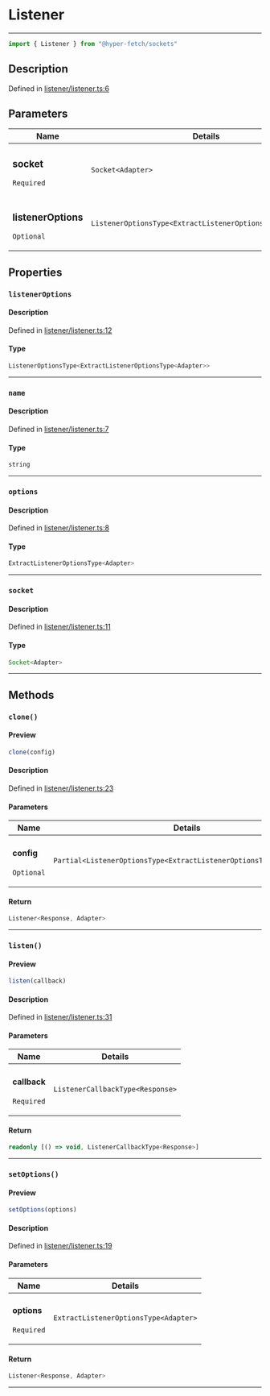 

# Listener

<div class="api-docs__separator" data-reactroot="">

---

</div><div class="api-docs__import" data-reactroot="">

```ts
import { Listener } from "@hyper-fetch/sockets"
```

</div><div class="api-docs__section">

## Description

</div><div class="api-docs__description"><span class="api-docs__do-not-parse">



</span></div><p class="api-docs__definition">

Defined in [listener/listener.ts:6](https://github.com/BetterTyped/hyper-fetch/blob/c3e2c45/packages/sockets/src/listener/listener.ts#L6)

</p><div class="api-docs__section">

## Parameters

</div><div class="api-docs__parameters"><table><thead><tr><th>Name</th><th>Details</th></tr></thead><tbody><tr param-data="socket"><td class="api-docs__param-name required">

### socket 

`Required`

</td><td class="api-docs__param-type">

`Socket<Adapter>`

</td></tr><tr param-data="listenerOptions"><td class="api-docs__param-name optional">

### listenerOptions 

`Optional`

</td><td class="api-docs__param-type">

`ListenerOptionsType<ExtractListenerOptionsType<Adapter>>`

</td></tr></tbody></table></div><div class="api-docs__section">

## Properties

</div><div class="api-docs__properties"><div class="api-docs__property" property-data="listenerOptions"><h3 class="api-docs__name">

### `listenerOptions`

</h3><div class="api-docs__section">

#### Description

</div><div class="api-docs__description"><span class="api-docs__do-not-parse">



</span></div><p class="api-docs__definition">

Defined in [listener/listener.ts:12](https://github.com/BetterTyped/hyper-fetch/blob/c3e2c45/packages/sockets/src/listener/listener.ts#L12)

</p><div class="api-docs__section">

#### Type

</div><div class="api-docs__property-type">

```ts
ListenerOptionsType<ExtractListenerOptionsType<Adapter>>
```

</div><hr/></div><div class="api-docs__property" property-data="name"><h3 class="api-docs__name">

### `name`

</h3><div class="api-docs__section">

#### Description

</div><div class="api-docs__description"><span class="api-docs__do-not-parse">



</span></div><p class="api-docs__definition">

Defined in [listener/listener.ts:7](https://github.com/BetterTyped/hyper-fetch/blob/c3e2c45/packages/sockets/src/listener/listener.ts#L7)

</p><div class="api-docs__section">

#### Type

</div><div class="api-docs__property-type">

```ts
string
```

</div><hr/></div><div class="api-docs__property" property-data="options"><h3 class="api-docs__name">

### `options`

</h3><div class="api-docs__section">

#### Description

</div><div class="api-docs__description"><span class="api-docs__do-not-parse">



</span></div><p class="api-docs__definition">

Defined in [listener/listener.ts:8](https://github.com/BetterTyped/hyper-fetch/blob/c3e2c45/packages/sockets/src/listener/listener.ts#L8)

</p><div class="api-docs__section">

#### Type

</div><div class="api-docs__property-type">

```ts
ExtractListenerOptionsType<Adapter>
```

</div><hr/></div><div class="api-docs__property" property-data="socket"><h3 class="api-docs__name">

### `socket`

</h3><div class="api-docs__section">

#### Description

</div><div class="api-docs__description"><span class="api-docs__do-not-parse">



</span></div><p class="api-docs__definition">

Defined in [listener/listener.ts:11](https://github.com/BetterTyped/hyper-fetch/blob/c3e2c45/packages/sockets/src/listener/listener.ts#L11)

</p><div class="api-docs__section">

#### Type

</div><div class="api-docs__property-type">

```ts
Socket<Adapter>
```

</div><hr/></div></div><div class="api-docs__section">

## Methods

</div><div class="api-docs__methods"><div class="api-docs__method" method-data="clone"><h3 class="api-docs__name">

### `clone()`

</h3><div class="api-docs__section">

#### Preview

</div><div class="api-docs__preview fn">

```ts
clone(config)
```

</div><div class="api-docs__section">

#### Description

</div><div class="api-docs__description"><span class="api-docs__do-not-parse">



</span></div><p class="api-docs__definition">

Defined in [listener/listener.ts:23](https://github.com/BetterTyped/hyper-fetch/blob/c3e2c45/packages/sockets/src/listener/listener.ts#L23)

</p><div class="api-docs__section">

#### Parameters

</div><div class="api-docs__parameters"><table><thead><tr><th>Name</th><th>Details</th></tr></thead><tbody><tr param-data="config"><td class="api-docs__param-name optional">

#### config 

`Optional`

</td><td class="api-docs__param-type">

`Partial<ListenerOptionsType<ExtractListenerOptionsType<Adapter>>>`

</td></tr></tbody></table></div><div class="api-docs__section">

#### Return

</div><div class="api-docs__returns">

```ts
Listener<Response, Adapter>
```

</div><hr/></div><div class="api-docs__method" method-data="listen"><h3 class="api-docs__name">

### `listen()`

</h3><div class="api-docs__section">

#### Preview

</div><div class="api-docs__preview fn">

```ts
listen(callback)
```

</div><div class="api-docs__section">

#### Description

</div><div class="api-docs__description"><span class="api-docs__do-not-parse">



</span></div><p class="api-docs__definition">

Defined in [listener/listener.ts:31](https://github.com/BetterTyped/hyper-fetch/blob/c3e2c45/packages/sockets/src/listener/listener.ts#L31)

</p><div class="api-docs__section">

#### Parameters

</div><div class="api-docs__parameters"><table><thead><tr><th>Name</th><th>Details</th></tr></thead><tbody><tr param-data="callback"><td class="api-docs__param-name required">

#### callback 

`Required`

</td><td class="api-docs__param-type">

`ListenerCallbackType<Response>`

</td></tr></tbody></table></div><div class="api-docs__section">

#### Return

</div><div class="api-docs__returns">

```ts
readonly [() => void, ListenerCallbackType<Response>]
```

</div><hr/></div><div class="api-docs__method" method-data="setOptions"><h3 class="api-docs__name">

### `setOptions()`

</h3><div class="api-docs__section">

#### Preview

</div><div class="api-docs__preview fn">

```ts
setOptions(options)
```

</div><div class="api-docs__section">

#### Description

</div><div class="api-docs__description"><span class="api-docs__do-not-parse">



</span></div><p class="api-docs__definition">

Defined in [listener/listener.ts:19](https://github.com/BetterTyped/hyper-fetch/blob/c3e2c45/packages/sockets/src/listener/listener.ts#L19)

</p><div class="api-docs__section">

#### Parameters

</div><div class="api-docs__parameters"><table><thead><tr><th>Name</th><th>Details</th></tr></thead><tbody><tr param-data="options"><td class="api-docs__param-name required">

#### options 

`Required`

</td><td class="api-docs__param-type">

`ExtractListenerOptionsType<Adapter>`

</td></tr></tbody></table></div><div class="api-docs__section">

#### Return

</div><div class="api-docs__returns">

```ts
Listener<Response, Adapter>
```

</div><hr/></div></div>